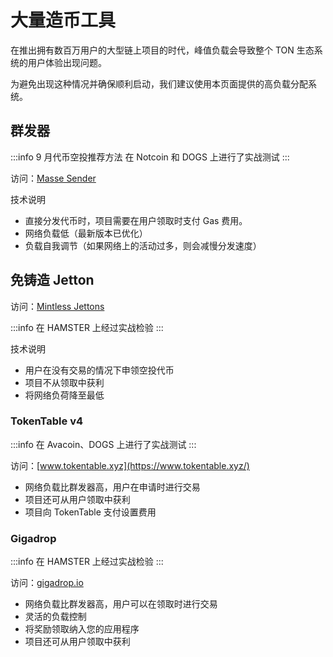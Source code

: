 # 大量造币工具

在推出拥有数百万用户的大型链上项目的时代，峰值负载会导致整个 TON 生态系统的用户体验出现问题。

为避免出现这种情况并确保顺利启动，我们建议使用本页面提供的高负载分配系统。

## 群发器

:::info
9 月代币空投推荐方法
在 Notcoin 和 DOGS 上进行了实战测试
:::

访问：[Masse Sender](https://docs.tonconsole.com/tonconsole/jettons/mass-sending)

技术说明

- 直接分发代币时，项目需要在用户领取时支付 Gas 费用。
- 网络负载低（最新版本已优化）
- 负载自我调节（如果网络上的活动过多，则会减慢分发速度）

## 免铸造 Jetton

访问：[Mintless Jettons](/v3/guidelines/dapps/asset-processing/mintless-jettons)

:::info
  在 HAMSTER 上经过实战检验
:::

技术说明

- 用户在没有交易的情况下申领空投代币
- 项目不从领取中获利
- 将网络负荷降至最低

### TokenTable v4

:::info
  在 Avacoin、DOGS 上进行了实战测试
:::

访问：[www.tokentable.xyz](https://www.tokentable.xyz/)

- 网络负载比群发器高，用户在申请时进行交易
- 项目还可从用户领取中获利
- 项目向 TokenTable 支付设置费用

### Gigadrop

:::info
  在 HAMSTER 上经过实战检验
:::

访问：[gigadrop.io](https://gigadrop.io/)

- 网络负载比群发器高，用户可以在领取时进行交易
- 灵活的负载控制
- 将奖励领取纳入您的应用程序
- 项目还可从用户领取中获利
